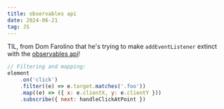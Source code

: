 ```yaml
---
title: observables api
date: 2024-06-21
tag: JS
---
```


TIL, from Dom Farolino that he's trying to make `addEventListener` extinct with
the [observables api](https://github.com/WICG/observable)!

```js
// Filtering and mapping:
element
	.on('click')
	.filter((e) => e.target.matches('.foo'))
	.map((e) => ({ x: e.clientX, y: e.clientY }))
	.subscribe({ next: handleClickAtPoint })
```
